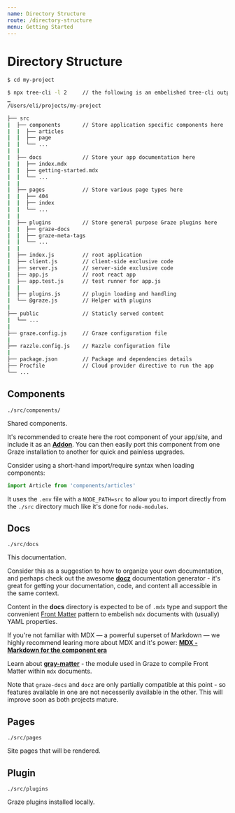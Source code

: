 ```yaml
---
name: Directory Structure
route: /directory-structure
menu: Getting Started
---
```


# Directory Structure

```bash
$ cd my-project

$ npx tree-cli -l 2     // the following is an embelished tree-cli output
▁ 
/Users/eli/projects/my-project

├── src
|  ├── components       // Store application specific components here
|  |  ├── articles
|  |  ├── page
|  |  └── ...
|  |
|  ├── docs             // Store your app documentation here
|  |  ├── index.mdx
|  |  ├── getting-started.mdx
|  |  └── ...
|  |
|  ├── pages            // Store various page types here
|  |  ├── 404
|  |  ├── index
|  |  └── ...
|  |
|  ├── plugins          // Store general purpose Graze plugins here
|  |  ├── graze-docs
|  |  ├── graze-meta-tags
|  |  └── ...
|  |
|  ├── index.js         // root application
|  ├── client.js        // client-side exclusive code
|  ├── server.js        // server-side exclusive code
|  ├── app.js           // root react app
|  ├── app.test.js      // test runner for app.js
|  |
|  ├── plugins.js       // plugin loading and handling
|  └── @graze.js        // Helper with plugins
|
├── public              // Staticly served content
|  └── ...
|
├── graze.config.js     // Graze configuration file
|
├── razzle.config.js    // Razzle configuration file
|
├── package.json        // Package and dependencies details
├── Procfile            // Cloud provider directive to run the app 
└── ...

```

## Components

`./src/components/`

Shared components.

It's recommended to create here the root component of your app/site, and include it as an [**Addon**](/plugins/app#addon). You can then easily port this component from one Graze installation to another for quick and painless upgrades.

Consider using a short-hand import/require syntax when loading components:

```js
import Article from 'components/articles'
```

It uses the `.env` file with a `NODE_PATH=src` to allow you to import directly from the `./src` directory much like it's done for `node-modules`.

## Docs

`./src/docs`

This documentation.

Consider this as a suggestion to how to organize your own documentation, and perhaps check out the awesome [**docz**](https://www.docz.site/) documentation generator - it's great for getting your documentation, code, and content all accessible in the same context.

Content in the **docs** directory is expected to be of `.mdx` type and support the convenient [Front Matter](https://www.scribendi.com/advice/front_matter.en.html) pattern to embelish `mdx` documents with (usually) YAML properties.


<ProTip title='MDX'>

  If you're not familiar with MDX — a powerful superset of Markdown — we highly recommend learing more about MDX and it's power: [**MDX - Markdown for the component era**](https://mdxjs.com/)
  
</ProTip>

<ProTip title='gray-matter'>

  Learn about [**gray-matter**](https://github.com/jonschlinkert/gray-matter) - the module used in Graze to compile Front Matter within `mdx` documents.

</ProTip>

Note that `graze-docs` and `docz` are only partially compatible at this point - so features available in one are not necesserily available in the other. This will improve soon as both projects mature.

## Pages

`./src/pages`

Site pages that will be rendered.

## Plugin

`./src/plugins`

Graze plugins installed locally.